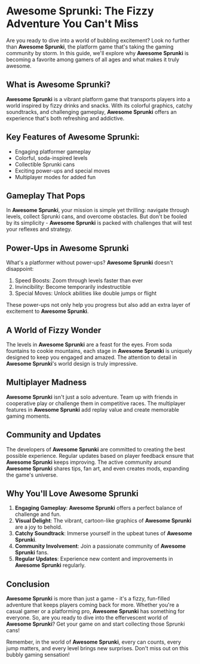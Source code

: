 
# Awesome Sprunki: The Fizzy Adventure You Can't Miss

Are you ready to dive into a world of bubbling excitement? Look no further than **Awesome Sprunki**, the platform game that's taking the gaming community by storm. In this guide, we'll explore why **Awesome Sprunki** is becoming a favorite among gamers of all ages and what makes it truly awesome.

## What is Awesome Sprunki?

**Awesome Sprunki** is a vibrant platform game that transports players into a world inspired by fizzy drinks and snacks. With its colorful graphics, catchy soundtracks, and challenging gameplay, **Awesome Sprunki** offers an experience that's both refreshing and addictive.

## Key Features of Awesome Sprunki:

- Engaging platformer gameplay
- Colorful, soda-inspired levels
- Collectible Sprunki cans
- Exciting power-ups and special moves
- Multiplayer modes for added fun

## Gameplay That Pops

In **Awesome Sprunki**, your mission is simple yet thrilling: navigate through levels, collect Sprunki cans, and overcome obstacles. But don't be fooled by its simplicity - **Awesome Sprunki** is packed with challenges that will test your reflexes and strategy.

## Power-Ups in Awesome Sprunki

What's a platformer without power-ups? **Awesome Sprunki** doesn't disappoint:

1. Speed Boosts: Zoom through levels faster than ever
2. Invincibility: Become temporarily indestructible
3. Special Moves: Unlock abilities like double jumps or flight

These power-ups not only help you progress but also add an extra layer of excitement to **Awesome Sprunki**.

## A World of Fizzy Wonder

The levels in **Awesome Sprunki** are a feast for the eyes. From soda fountains to cookie mountains, each stage in **Awesome Sprunki** is uniquely designed to keep you engaged and amazed. The attention to detail in **Awesome Sprunki**'s world design is truly impressive.

## Multiplayer Madness

**Awesome Sprunki** isn't just a solo adventure. Team up with friends in cooperative play or challenge them in competitive races. The multiplayer features in **Awesome Sprunki** add replay value and create memorable gaming moments.

## Community and Updates

The developers of **Awesome Sprunki** are committed to creating the best possible experience. Regular updates based on player feedback ensure that **Awesome Sprunki** keeps improving. The active community around **Awesome Sprunki** shares tips, fan art, and even creates mods, expanding the game's universe.

## Why You'll Love Awesome Sprunki

1. **Engaging Gameplay**: **Awesome Sprunki** offers a perfect balance of challenge and fun.
2. **Visual Delight**: The vibrant, cartoon-like graphics of **Awesome Sprunki** are a joy to behold.
3. **Catchy Soundtrack**: Immerse yourself in the upbeat tunes of **Awesome Sprunki**.
4. **Community Involvement**: Join a passionate community of **Awesome Sprunki** fans.
5. **Regular Updates**: Experience new content and improvements in **Awesome Sprunki** regularly.

## Conclusion

**Awesome Sprunki** is more than just a game - it's a fizzy, fun-filled adventure that keeps players coming back for more. Whether you're a casual gamer or a platforming pro, **Awesome Sprunki** has something for everyone. So, are you ready to dive into the effervescent world of **Awesome Sprunki**? Get your game on and start collecting those Sprunki cans!

Remember, in the world of **Awesome Sprunki**, every can counts, every jump matters, and every level brings new surprises. Don't miss out on this bubbly gaming sensation!

